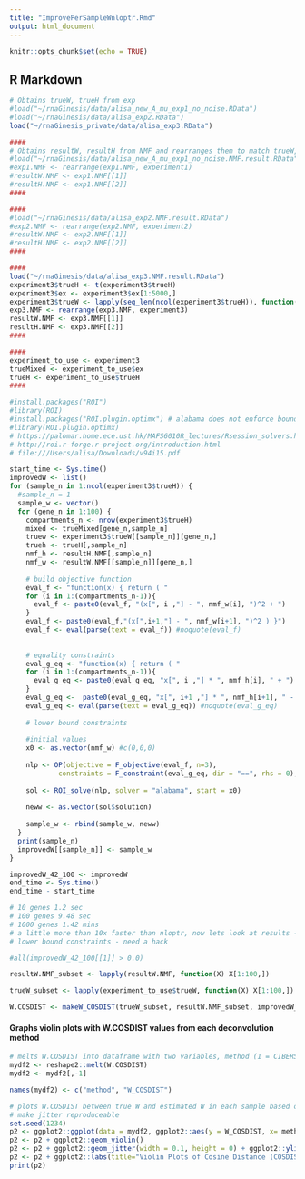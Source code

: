 ```yaml
---
title: "ImprovePerSampleWnloptr.Rmd"
output: html_document
---
```


```r
knitr::opts_chunk$set(echo = TRUE)
```

## R Markdown
```r

# Obtains trueW, trueH from exp
#load("~/rnaGinesis/data/alisa_new_A_mu_exp1_no_noise.RData")
#load("~/rnaGinesis/data/alisa_exp2.RData")
load("~/rnaGinesis_private/data/alisa_exp3.RData")

####
# Obtains resultW, resultH from NMF and rearranges them to match trueW, trueH ordering
#load("~/rnaGinesis/data/alisa_new_A_mu_exp1_no_noise.NMF.result.RData")
#exp1.NMF <- rearrange(exp1.NMF, experiment1)
#resultW.NMF <- exp1.NMF[[1]]
#resultH.NMF <- exp1.NMF[[2]]
####

####
#load("~/rnaGinesis/data/alisa_exp2.NMF.result.RData")
#exp2.NMF <- rearrange(exp2.NMF, experiment2)
#resultW.NMF <- exp2.NMF[[1]]
#resultH.NMF <- exp2.NMF[[2]]
####

####
load("~/rnaGinesis/data/alisa_exp3.NMF.result.RData")
experiment3$trueH <- t(experiment3$trueH)
experiment3$ex <- experiment3$ex[1:5000,]
experiment3$trueW <- lapply(seq_len(ncol(experiment3$trueH)), function(X) experiment3$trueW[1:5000,])
exp3.NMF <- rearrange(exp3.NMF, experiment3)
resultW.NMF <- exp3.NMF[[1]]
resultH.NMF <- exp3.NMF[[2]]
####

####
experiment_to_use <- experiment3
trueMixed <- experiment_to_use$ex
trueH <- experiment_to_use$trueH
####

```

```r
#install.packages("ROI")
#library(ROI)
#install.packages("ROI.plugin.optimx") # alabama does not enforce bound constraint
#library(ROI.plugin.optimx)
# https://palomar.home.ece.ust.hk/MAFS6010R_lectures/Rsession_solvers.html#conclusion
# http://roi.r-forge.r-project.org/introduction.html
# file:///Users/alisa/Downloads/v94i15.pdf

start_time <- Sys.time()
improvedW <- list()
for (sample_n in 1:ncol(experiment3$trueH)) {
  #sample_n = 1
  sample_w <- vector()
  for (gene_n in 1:100) {
    compartments_n <- nrow(experiment3$trueH)
    mixed <- trueMixed[gene_n,sample_n]
    truew <- experiment3$trueW[[sample_n]][gene_n,]
    trueh <- trueH[,sample_n]
    nmf_h <- resultH.NMF[,sample_n]
    nmf_w <- resultW.NMF[[sample_n]][gene_n,]
    
    # build objective function
    eval_f <- "function(x) { return ( "
    for (i in 1:(compartments_n-1)){
      eval_f <- paste0(eval_f, "(x[", i ,"] - ", nmf_w[i], ")^2 + ")
    }
    eval_f <- paste0(eval_f,"(x[",i+1,"] - ", nmf_w[i+1], ")^2 ) }")
    eval_f <- eval(parse(text = eval_f)) #noquote(eval_f)
    
    
    # equality constraints
    eval_g_eq <- "function(x) { return ( "
    for (i in 1:(compartments_n-1)){
      eval_g_eq <- paste0(eval_g_eq, "x[", i ,"] * ", nmf_h[i], " + ")
    }
    eval_g_eq <-  paste0(eval_g_eq, "x[", i+1 ,"] * ", nmf_h[i+1], " - ", mixed, ") }")
    eval_g_eq <- eval(parse(text = eval_g_eq)) #noquote(eval_g_eq)
    
    # lower bound constraints
    
    #initial values
    x0 <- as.vector(nmf_w) #c(0,0,0)
    
    nlp <- OP(objective = F_objective(eval_f, n=3), 
            constraints = F_constraint(eval_g_eq, dir = "==", rhs = 0), bounds = V_bound(lb = c(0.0001, 0.0001, 0.0001)))
    
    sol <- ROI_solve(nlp, solver = "alabama", start = x0)
    
    neww <- as.vector(sol$solution)
    
    sample_w <- rbind(sample_w, neww)
  }
  print(sample_n)
  improvedW[[sample_n]] <- sample_w
}

improvedW_42_100 <- improvedW
end_time <- Sys.time()
end_time - start_time

# 10 genes 1.2 sec
# 100 genes 9.48 sec
# 1000 genes 1.42 mins
# a little more than 10x faster than nloptr, now lets look at results - alas, alabama does not enforce
# lower bound constraints - need a hack

#all(improvedW_42_100[[1]] > 0.0)

```


```r

resultW.NMF_subset <- lapply(resultW.NMF, function(X) X[1:100,])

trueW_subset <- lapply(experiment_to_use$trueW, function(X) X[1:100,])

W.COSDIST <- makeW_COSDIST(trueW_subset, resultW.NMF_subset, improvedW_42_100, "NMF", "New_NMF")

```


#### Graphs violin plots with W.COSDIST values from each deconvolution method
```r

# melts W.COSDIST into dataframe with two variables, method (1 = CIBERSORT, 2 = NMF) and W.COSDIST across all samples for each deconvolution method 
mydf2 <- reshape2::melt(W.COSDIST)
mydf2 <- mydf2[,-1]

names(mydf2) <- c("method", "W_COSDIST") 

# plots W.COSDIST between true W and estimated W in each sample based on deconvolution method
# make jitter reproduceable
set.seed(1234)
p2 <- ggplot2::ggplot(data = mydf2, ggplot2::aes(y = W_COSDIST, x= method, fill = method))
p2 <- p2 + ggplot2::geom_violin()
p2 <- p2 + ggplot2::geom_jitter(width = 0.1, height = 0) + ggplot2::ylim(0,0.005) 
p2 <- p2 + ggplot2::labs(title="Violin Plots of Cosine Distance (COSDIST) for Gene Expression",x = "Deconvolution Method", y = "W_COSDIST") + ggplot2::theme(axis.title.x = ggplot2::element_text(size = 40)) + ggplot2::theme(axis.title.y = ggplot2::element_text(size = 40)) + ggplot2::theme(axis.text=ggplot2::element_text(size=30))
print(p2)

```
